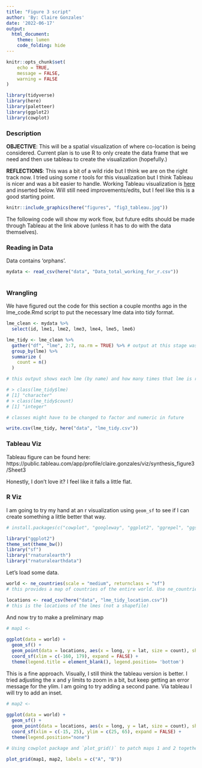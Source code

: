 ```yaml
---
title: "Figure 3 script"
author: 'By: Claire Gonzales'
date: '2022-06-17'
output: 
  html_document: 
    theme: lumen
    code_folding: hide
---
```


```r
knitr::opts_chunk$set(
	echo = TRUE,
	message = FALSE,
	warning = FALSE
)

library(tidyverse)
library(here)
library(paletteer)
library(ggplot2)
library(cowplot)

```

### Description

**OBJECTIVE**: This will be a spatial visualization of where co-location is being considered. Current plan is to use R to only create the data frame that we need and then use tableau to create the visualization (hopefully.)

**REFLECTIONS**: This was a bit of a wild ride but I think we are on the right track now. I tried using some r tools for this visualization but I think Tableau is nicer and was a bit easier to handle. Working Tableau visualization is [here](https://public.tableau.com/app/profile/claire.gonzales/viz/synthesis_figure3_polygons/Dashboard1?publish=yes) and inserted below. Will still need improvements/edits, but I feel like this is a good starting point. 

<!-- ![Figure 3 Draft](fig3_tableau.jpg) -->

```r
knitr::include_graphics(here("figures", "fig3_tableau.jpg"))
```

The following code will show my work flow, but future edits should be made through Tableau at the link above (unless it has to do with the data themselves).

### Reading in Data

Data contains 'orphans'. 

```r
mydata <- read_csv(here("data", "Data_total_working_for_r.csv"))
  
```

### Wrangling

We have figured out the code for this section a couple months ago in the lme_code.Rmd script to put the necessary lme data into tidy format.

```r
lme_clean <- mydata %>% 
  select(id, lme1, lme2, lme3, lme4, lme5, lme6)

lme_tidy <- lme_clean %>% 
  gather("df", "lme", 2:7, na.rm = TRUE) %>% # output at this stage was QC'd to make sure that the code worked (it did!)
  group_by(lme) %>% 
  summarize (
    count = n()
  )

# this output shows each lme (by name) and how many times that lme is referenced in the literature. North Sea far in the lead, being mentioned 34 times. 

# > class(lme_tidy$lme)
# [1] "character"
# > class(lme_tidy$count)
# [1] "integer"

# classes might have to be changed to factor and numeric in future
```

```r
write.csv(lme_tidy, here("data", "lme_tidy.csv"))
```

### Tableau Viz

Tableau figure can be found here: https://public.tableau.com/app/profile/claire.gonzales/viz/synthesis_figure3/Sheet3

Honestly, I don't love it? I feel like it falls a little flat.

### R Viz

I am going to try my hand at an r visualization using `geom_sf` to see if I can create something a little better that way.

```r
# install.packages(c("cowplot", "googleway", "ggplot2", "ggrepel", "ggspatial", "libwgeom", "sf", "rnaturalearth", "rnaturalearthdata"))

library("ggplot2")
theme_set(theme_bw())
library("sf")
library("rnaturalearth")
library("rnaturalearthdata")
```

Let's load some data.
```r

world <- ne_countries(scale = "medium", returnclass = "sf") 
# this provides a map of countries of the entire world. Use ne_countries to pull country data and choose the scale

locations <- read_csv(here("data", "lme_tidy_location.csv"))
# this is the locations of the lmes (not a shapefile)

```

And now try to make a preliminary map
```r
# map1 <- 
  
ggplot(data = world) +
  geom_sf() +
  geom_point(data = locations, aes(x = long, y = lat, size = count), shape = 21, fill = "darkblue") +
  coord_sf(xlim = c(-160, 179), expand = FALSE) +
  theme(legend.title = element_blank(), legend.position= 'bottom')
```

This is a fine approach. Visually, I still think the tableau version is better. I tried adjusting the x and y limits to zoom in a bit, but keep getting an error message for the ylim. I am going to try adding a second pane. Via tableau I will try to add an inset.

```r
# map2 <- 
  
ggplot(data = world) +
  geom_sf() +
  geom_point(data = locations, aes(x = long, y = lat, size = count), shape = 21, fill = "darkblue") +
  coord_sf(xlim = c(-15, 25), ylim = c(25, 65), expand = FALSE) +
  theme(legend.position="none")
```



```r
# Using cowplot package and `plot_grid()` to patch maps 1 and 2 together

plot_grid(map1, map2, labels = c("A", "B"))
```
